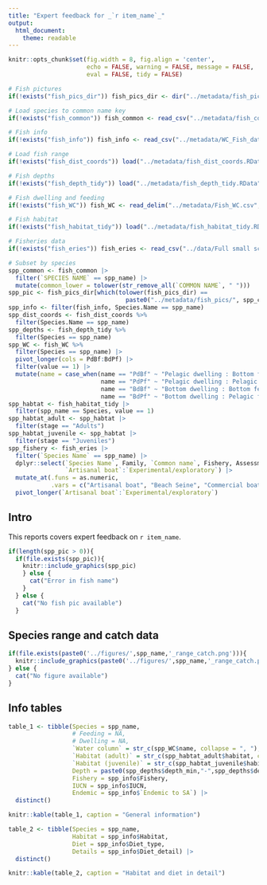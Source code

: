 ```yaml
---
title: "Expert feedback for _`r item_name`_"
output: 
  html_document:
    theme: readable
---
```


```r
knitr::opts_chunk$set(fig.width = 8, fig.align = 'center',
                      echo = FALSE, warning = FALSE, message = FALSE, 
                      eval = FALSE, tidy = FALSE)
```

```r
# Fish pictures
if(!exists("fish_pics_dir")) fish_pics_dir <- dir("../metadata/fish_pics", full.names = TRUE)

# Load species to common name key
if(!exists("fish_common")) fish_common <- read_csv("../metadata/fish_codes_sci_names.csv")

# Fish info
if(!exists("fish_info")) fish_info <- read_csv("../metadata/WC_Fish_data2.csv")

# Load fish range
if(!exists("fish_dist_coords")) load("../metadata/fish_dist_coords.RData")

# Fish depths
if(!exists("fish_depth_tidy")) load("../metadata/fish_depth_tidy.RData")

# Fish dwelling and feeding
if(!exists("fish_WC")) fish_WC <- read_delim("../metadata/Fish_WC.csv", delim = ";")

# Fish habitat
if(!exists("fish_habitat_tidy")) load("../metadata/fish_habitat_tidy.RData")

# Fisheries data
if(!exists("fish_eries")) fish_eries <- read_csv("../data/Full small scale basket species evaluation 2 july full.csv")
```

```r
# Subset by species
spp_common <- fish_common |> 
  filter(`SPECIES NAME` == spp_name) |> 
  mutate(common_lower = tolower(str_remove_all(`COMMON NAME`, " ")))
spp_pic <- fish_pics_dir[which(tolower(fish_pics_dir) == 
                                 paste0("../metadata/fish_pics/", spp_common$common_lower,".png"))]
spp_info <- filter(fish_info, Species.Name == spp_name)
spp_dist_coords <- fish_dist_coords %>% 
  filter(Species.Name == spp_name)
spp_depths <- fish_depth_tidy %>% 
  filter(Species == spp_name)
spp_WC <- fish_WC %>% 
  filter(Species == spp_name) |> 
  pivot_longer(cols = PdBf:BdPf) |> 
  filter(value == 1) |> 
  mutate(name = case_when(name == "PdBf" ~ "Pelagic dwelling : Bottom feeding",
                          name == "PdPf" ~ "Pelagic dwelling : Pelagic feeding",
                          name == "BdBf" ~ "Bottom dwelling : Bottom feeding",
                          name == "BdPf" ~ "Bottom dwelling : Pelagic feeding"))
spp_habtat <- fish_habitat_tidy |> 
  filter(spp_name == Species, value == 1)
spp_habtat_adult <- spp_habtat |> 
  filter(stage == "Adults")
spp_habtat_juvenile <- spp_habtat |> 
  filter(stage == "Juveniles")
spp_fishery <- fish_eries |> 
  filter(`Species Name` == spp_name) |> 
  dplyr::select(`Species Name`, Family, `Common name`, Fishery, Assessment,
                `Artisanal boat`:`Experimental/exploratory`) |> 
  mutate_at(.funs = as.numeric, 
            .vars = c("Artisanal boat", "Beach Seine", "Commercial boat", "Demersal trawl (inshore)", "Demersal trawl (offshore)", "Drift gill-nets", "Hake handline", "Hake longline", "Inshore/Estuarine Gillnets", "Midwater trawl", "Pelagic gillnets", "Pelagic longline", "Prawn trawl", "Purse seine", "Recreational boat", "Recreational shore", "Shark longline", "Shark nets", "Spearfishing", "Tuna pole", "Subsistence Shore", "Commercial shore", "Experimental/exploratory")) |> 
  pivot_longer(`Artisanal boat`:`Experimental/exploratory`)
```

## Intro

This reports covers expert feedback on `r item_name`.

```r
if(length(spp_pic > 0)){
  if(file.exists(spp_pic)){
    knitr::include_graphics(spp_pic)
    } else {
      cat("Error in fish name")
    }
  } else {
    cat("No fish pic available")
  }
```

## Species range and catch data

```r
if(file.exists(paste0('../figures/',spp_name,'_range_catch.png'))){
  knitr::include_graphics(paste0('../figures/',spp_name,'_range_catch.png'))
} else {
  cat("No figure available")
}
```

## Info tables

```r
table_1 <- tibble(Species = spp_name,
                  # Feeding = NA,
                  # Dwelling = NA,
                  `Water column` = str_c(spp_WC$name, collapse = ", "),
                  `Habitat (adult)` = str_c(spp_habtat_adult$habitat, collapse = ", "),
                  `Habitat (juvenile)` = str_c(spp_habtat_juvenile$habitat, collapse = ", "), 
                  Depth = paste0(spp_depths$depth_min,"-",spp_depths$depth_max," m"),
                  Fishery = spp_info$Fishery,
                  IUCN = spp_info$IUCN,
                  Endemic = spp_info$`Endemic to SA`) |> 
  distinct()
```

```r
knitr::kable(table_1, caption = "General information")
```

```r
table_2 <- tibble(Species = spp_name,
                  Habitat = spp_info$Habitat,
                  Diet = spp_info$Diet_type,
                  Details = spp_info$Diet_detail) |> 
  distinct()
```

```r
knitr::kable(table_2, caption = "Habitat and diet in detail")
```

